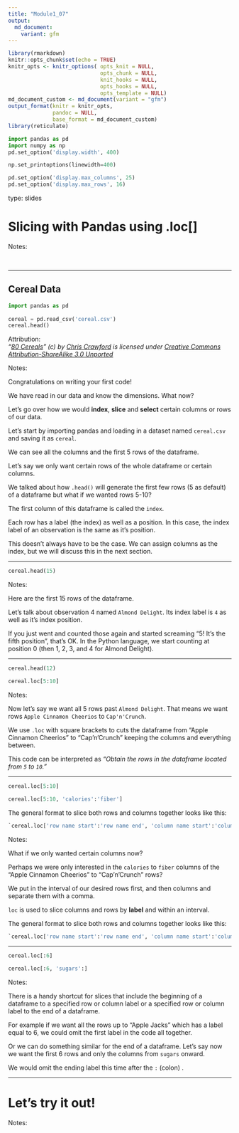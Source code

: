 ```yaml
---
title: "Module1_07"
output: 
  md_document:
    variant: gfm
---
```



```r
library(rmarkdown)
knitr::opts_chunk$set(echo = TRUE)
knitr_opts <- knitr_options( opts_knit = NULL,
                             opts_chunk = NULL,
                             knit_hooks = NULL,
                             opts_hooks = NULL,
                             opts_template = NULL)
md_document_custom <- md_document(variant = "gfm")
output_format(knitr = knitr_opts,
              pandoc = NULL,
              base_format = md_document_custom)
library(reticulate)
```


```python
import pandas as pd
import numpy as np
pd.set_option('display.width', 400)

np.set_printoptions(linewidth=400)

pd.set_option('display.max_columns', 25)
pd.set_option('display.max_rows', 16)
```

type: slides

# Slicing with Pandas using .loc[]

Notes: 

<br>

---

## Cereal Data





```python
import pandas as pd
  
cereal = pd.read_csv('cereal.csv')
cereal.head()
```

Attribution:     
*“[80 Cereals](https://www.kaggle.com/crawford/80-cereals/)” (c) by [Chris Crawford](https://www.linkedin.com/in/crawforc3/) is licensed under [Creative Commons Attribution-ShareAlike 3.0 Unported](http://creativecommons.org/licenses/by-sa/3.0/)*
  
Notes:

Congratulations on writing your first code! 

We have read in our data and know the dimensions. What now? 

Let's go over how we would **index**, **slice** and  **select** certain columns or rows of our data.

Let's start by importing pandas and loading in a dataset named `cereal.csv` and saving it as `cereal`.

We can see all the columns and the first 5 rows of the dataframe.

Let's say we only want certain rows of the whole dataframe or certain columns.

We talked about how `.head()` will generate the first few rows (5 as default) of a dataframe but what if we wanted rows 5-10?

The first column of this dataframe is called the `index`. 

Each row has a label (the index) as well as a position. In this case, the index label of an observation is the same as it's position. 

This doesn't always have to be the case. We can assign columns as the index, but we will discuss this in the next section. 
    
---

```python
cereal.head(15)
```

  
Notes: 

Here are the first 15 rows of the dataframe. 

Let's talk about observation 4 named `Almond Delight`.  Its index label is `4` as well as it's index position.    

If you just went and counted those again and started screaming "5! It's the fifth position", that's OK. In the Python language, we start counting at position 0 (then 1, 2, 3, and 4 for Almond Delight).

---

```python
cereal.head(12)
```


```python
cereal.loc[5:10]
```

     
      
Notes: 

Now let's say we want all 5 rows past `Almond Delight`. That means we want rows `Apple Cinnamon Cheerios` to `Cap'n'Crunch`.    

We use `.loc` with square brackets to cuts the dataframe from "Apple Cinnamon Cheerios" to "Cap'n'Crunch" keeping the columns and everything between.

This code can be interpreted as _"Obtain the rows in the dataframe located from `5` to `10`."_  

---

```python
cereal.loc[5:10]
```



```python
cereal.loc[5:10, 'calories':'fiber']
```



The general format to slice both rows and columns together looks like this:

```python
`cereal.loc['row name start':'row name end', 'column name start':'column name end']`
```


Notes: 

What if we only wanted certain columns now?

Perhaps we were only interested in the `calories` to `fiber` columns of the "Apple Cinnamon Cheerios" to "Cap'n'Crunch" rows?

We put in the interval of our desired rows first, and then columns and separate them with a comma.  

`loc` is used to slice columns and rows by **label** and within an interval.

The general format to slice both rows and columns together looks like this:

```python
`cereal.loc['row name start':'row name end', 'column name start':'column name end']`
```

---



```python
cereal.loc[:6]
```



```python
cereal.loc[:6, 'sugars':]
```


Notes:

There is a handy shortcut for slices that include the beginning of a dataframe to a specified row or column label or a specified row or column label to the end of a dataframe. 

For example if we want all the rows up to "Apple Jacks" which has a label equal to 6, we could omit the first label in the code all together. 

Or we can do something similar for the end of a dataframe. Let's say now we want the first 6 rows and only the columns from `sugars` onward. 

We would omit the ending label this time after the `:` (colon) . 

---

# Let’s try it out!
    
Notes: 

<br>